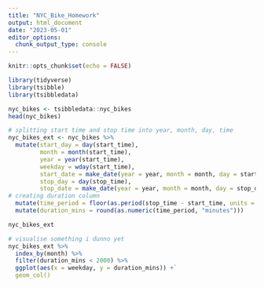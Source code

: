 ```yaml
---
title: "NYC_Bike_Homework"
output: html_document
date: "2023-05-01"
editor_options: 
  chunk_output_type: console
---
```


```r
knitr::opts_chunk$set(echo = FALSE)
```

```r
library(tidyverse)
library(tsibble)
library(tsibbledata)

nyc_bikes <- tsibbledata::nyc_bikes
head(nyc_bikes)
```

```r
# splitting start time and stop time into year, month, day, time
nyc_bikes_ext <- nyc_bikes %>% 
  mutate(start_day = day(start_time),
         month = month(start_time),
         year = year(start_time),
         weekday = wday(start_time),
         start_date = make_date(year = year, month = month, day = start_day),
         stop_day = day(stop_time),
         stop_date = make_date(year = year, month = month, day = stop_day)) %>% 
# creating duration column
  mutate(time_period = floor(as.period(stop_time - start_time, units = "minutes"))) %>% 
  mutate(duration_mins = round(as.numeric(time_period, "minutes")))

nyc_bikes_ext
```

```r
# visualise something i dunno yet
nyc_bikes_ext %>% 
  index_by(month) %>% 
  filter(duration_mins < 2000) %>% 
  ggplot(aes(x = weekday, y = duration_mins)) +`
  geom_col()

```

